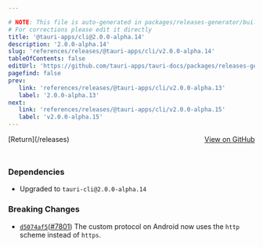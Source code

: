 ```yaml
---

# NOTE: This file is auto-generated in packages/releases-generator/build.ts
# For corrections please edit it directly
title: '@tauri-apps/cli@2.0.0-alpha.14'
description: '2.0.0-alpha.14'
slug: 'references/releases/@tauri-apps/cli/v2.0.0-alpha.14'
tableOfContents: false
editUrl: 'https://github.com/tauri-apps/tauri-docs/packages/releases-generator/build.ts'
pagefind: false
prev:
   link: 'references/releases/@tauri-apps/cli/v2.0.0-alpha.13'
   label: '2.0.0-alpha.13'
next:
   link: 'references/releases/@tauri-apps/cli/v2.0.0-alpha.15'
   label: 'v2.0.0-alpha.15'
---
```


<div style="margin-bottom:3rem; display: flex; justify-content: space-between; align-items: center"><span>[Return](/releases)</span><span><a href="https://github.com/tauri-apps/tauri/releases/tag/@tauri-apps/cli-v2.0.0-alpha.14">View on GitHub</a></span></div>

### Dependencies

- Upgraded to `tauri-cli@2.0.0-alpha.14`

### Breaking Changes

- [`d5074af5`](https://www.github.com/tauri-apps/tauri/commit/d5074af562b2b5cb6c5711442097c4058af32db6)([#7801](https://www.github.com/tauri-apps/tauri/pull/7801)) The custom protocol on Android now uses the `http` scheme instead of `https`.

